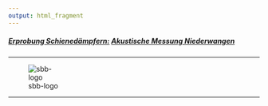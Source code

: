 ```yaml
---
output: html_fragment
---
```


##### <u>Erprobung Schienedämpfern:</u> [Akustische Messung Niederwangen](https://github.com/e-sr/SDWirkungNi#auswertung)
 
----

<div style="width:150px; height=20px">
![sbb-logo](Sbb-logo.png)
</div>

----

